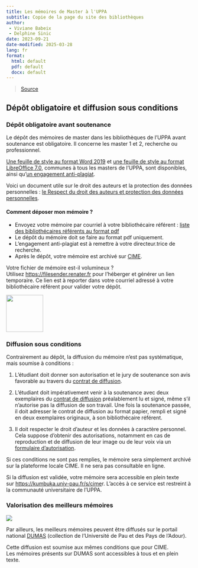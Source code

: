 ```yaml
---
title: Les mémoires de Master à l'UPPA
subtitle: Copie de la page du site des bibliothèques
author: 
 - Viviane Babeix
 - Delphine Sinic
date: 2023-09-21
date-modified: 2025-03-28
lang: fr
format:
  html: default
  pdf: default
  docx: default
---
```


> [Source](https://bibliotheques.univ-pau.fr/fr/appui-a-la-recherche/votre-memoire-de-master.html)

## Dépôt obligatoire et diffusion sous conditions

### Dépôt obligatoire avant soutenance

Le dépôt des mémoires de master dans les bibliothèques de l'UPPA avant soutenance est obligatoire. Il concerne les master 1 et 2, recherche ou professionnel.

[Une feuille de style au format Word 2019](https://bibliotheques.univ-pau.fr/_resource/Images/Documents/Services/Accessibilit%C3%A9%20Memoires_feuille_de_style_UPPA.docx?download=true "feuille de style des mémoires de l'UPPA docx") et [une feuille de style au format LibreOffice 7.0](https://bibliotheques.univ-pau.fr/_resource/Images/Documents/Services/Accessibilit%C3%A9%20Memoires_feuille_de_style_UPPA.odt?download=true "feuille de style des mémoires de l'UPPA odt"), communes à tous les masters de l'UPPA, sont disponibles, ainsi qu'[un engagement anti-plagiat](https://bibliotheques.univ-pau.fr/_attachment/votre-memoire-de-master-article/0_Formulaire_engagement_anti_plagiat%202029.pdf?download=true "engagement anti-plagiat").

Voici un document utile sur le droit des auteurs et la protection des données personnelles : [le Respect du droit des auteurs et protection des données personnelles](https://bibliotheques.univ-pau.fr/_resource/01%20Fichiers%20pdf/Appui%20%C3%A0%20la%20recherche/Respect%20du%20droit%20des%20auteurs%20et%20protection%20des%20donn%C3%A9es%20personnelles.pdf?download=true "Respect du droit des auteurs et protection des données personnelles").

#### Comment déposer mon mémoire ?

-   Envoyez votre mémoire par courriel à votre bibliothécaire référent : [liste des bibliothécaires référents au format pdf](https://bibliotheques.univ-pau.fr/_resource/01%20Fichiers%20pdf/Appui%20%C3%A0%20la%20recherche/Liste%20r%C3%A9f%C3%A9rents%20F%C3%A9vrier%202025.pdf?download=true "liste des bibliothécaires référents au format pdf")
-   Le dépôt du mémoire doit se faire au format pdf uniquement.
-   L'engagement anti-plagiat est à remettre à votre directeur.trice de recherche.
-   Après le dépôt, votre mémoire est archivé sur [CIME](https://kumbuka.univ-pau.fr/s/cime).

::: {.callout-tip appearance="simple"}
Votre fichier de mémoire est-il volumineux ? Utilisez [https://filesender.renater.fr](https://filesender.renater.fr/ "https://filesender.renater.fr") pour l’héberger et générer un lien temporaire. Ce lien est à reporter dans votre courriel adressé à votre bibliothécaire référent pour valider votre dépôt.
:::

[![](/img/logo-color.png){fig-align="center" width="100"}](https://kumbuka.univ-pau.fr/s/cime)

### Diffusion sous conditions

Contrairement au dépôt, la diffusion du mémoire n’est pas systématique, mais soumise à conditions :

1)  L'étudiant doit donner son autorisation et le jury de soutenance son avis favorable au travers du [contrat de diffusion](https://bibliotheques.univ-pau.fr/_attachment/votre-memoire-de-master-article/contrat_diffusion_memoire_2021.pdf?download=true "Contrat de diffusion (PDF - 160 Ko)").

2)  L’étudiant doit impérativement venir à la soutenance avec deux exemplaires du [contrat de diffusion](https://bibliotheques.univ-pau.fr/_resource/Images/Services/Votre%20th%C3%A8se/contrat_diffusion_memoire_2021.pdf?download=true) préalablement lu et signé, même s’il n’autorise pas la diffusion de son travail. Une fois la soutenance passée, il doit adresser le contrat de diffusion au format papier, rempli et signé en deux exemplaires originaux, à son bibliothécaire référent.

3)  Il doit respecter le droit d’auteur et les données à caractère personnel. Cela suppose d’obtenir des autorisations, notamment en cas de reproduction et de diffusion de leur image ou de leur voix via un [formulaire d'autorisation](https://bibliotheques.univ-pau.fr/_resource/01%20Fichiers%20pdf/Appui%20%C3%A0%20la%20recherche/formulaire-droit-image-voix.docx?download=true).

Si ces conditions ne sont pas remplies, le mémoire sera simplement archivé sur la plateforme locale CIME. Il ne sera pas consultable en ligne.

Si la diffusion est validée, votre mémoire sera accessible en plein texte sur [https://kumbuka.univ-pau.fr/s/cime](https://kumbuka.univ-pau.fr/s/cime "accès à CIME, plate-forme des mémoires étudiants de l’UPPA")r. L’accès à ce service est restreint à la communauté universitaire de l’UPPA.

### Valorisation des meilleurs mémoires

[![](/img/dumas.png)](https://dumas.ccsd.cnrs.fr/MEM-UNIV-PAU)

Par ailleurs, les meilleurs mémoires peuvent être diffusés sur le portail national [DUMAS](https://dumas.ccsd.cnrs.fr/MEM-UNIV-PAU "Accès à DUMAS (Dépôt Universitaire de Mémoires Après Soutenance)") (collection de l’Université de Pau et des Pays de l'Adour).

Cette diffusion est soumise aux mêmes conditions que pour CIME.\
Les mémoires présents sur DUMAS sont accessibles à tous et en plein texte.

